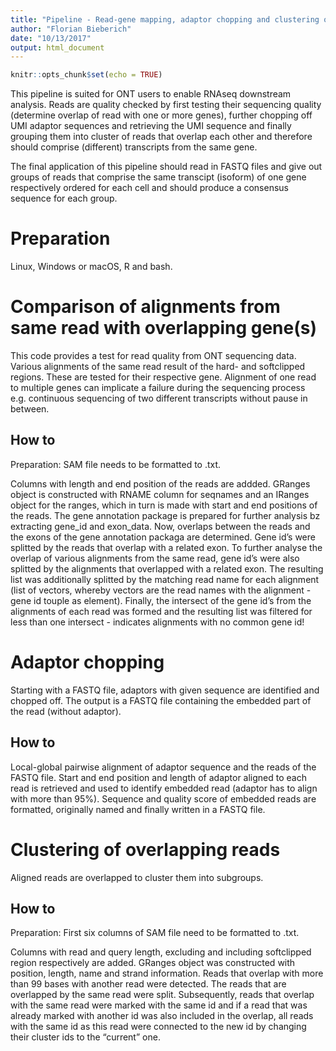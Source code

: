 ```yaml
---
title: "Pipeline - Read-gene mapping, adaptor chopping and clustering of overlapping reads"
author: "Florian Bieberich"
date: "10/13/2017"
output: html_document
---
```


```r
knitr::opts_chunk$set(echo = TRUE)
```


This pipeline is suited for ONT users to enable RNAseq downstream analysis. 
Reads are quality checked by first testing their sequencing quality (determine overlap of read with one or more genes), further chopping off UMI adaptor sequences and retrieving the UMI sequence and finally grouping them into cluster of reads that overlap each other and therefore should comprise (different) transcripts from the same gene.

The final application of this pipeline should read in FASTQ files and give out groups of reads that comprise the same transcipt (isoform) of one gene respectively ordered for each cell and should produce a consensus sequence for each group.


# Preparation

Linux, Windows or macOS, R and bash.


# Comparison of alignments from same read with overlapping gene(s)

This code provides a test for read quality from ONT sequencing data. 
Various alignments of the same read result of the hard- and softclipped regions. 
These are tested for their respective gene. 
Alignment of one read to multiple genes can implicate a failure during the sequencing process e.g. continuous sequencing of two different transcripts without pause in between. 

## How to 
Preparation: SAM file needs to be formatted to .txt.

Columns with length and end position of the reads are addded. 
GRanges object is constructed with RNAME column for seqnames and an IRanges object for the ranges, which in turn is made with start and end positions of the reads. 
The gene annotation package is prepared for further analysis bz extracting gene_id and exon_data. 
Now, overlaps between the reads and the exons of the gene annotation packaga are determined. Gene id's were splitted by the reads that overlap with a related exon. 
To further analyse the overlap of various alignments from the same read, gene id's were also splitted by the alignments that overlapped with a related exon. 
The resulting list was additionally splitted by the matching read name for each alignment (list of vectors, whereby vectors are the read names with the alignment - gene id touple as element). 
Finally, the intersect of the gene id's from the alignments of each read was formed and the resulting list was filtered for less than one intersect - indicates alignments with no common gene id!


# Adaptor chopping

Starting with a FASTQ file, adaptors with given sequence are identified and chopped off. 
The output is a FASTQ file containing the embedded part of the read (without adaptor).

## How to

Local-global pairwise alignment of adaptor sequence and the reads of the FASTQ file. 
Start and end position and length of adaptor aligned to each read is retrieved and used to identify embedded read (adaptor has to align with more than 95%). 
Sequence and quality score of embedded reads are formatted, originally named and finally written in a FASTQ file. 


# Clustering of overlapping reads

Aligned reads are overlapped to cluster them into subgroups.

## How to
Preparation: First six columns of SAM file need to be formatted to .txt.

Columns with read and query length, excluding and including softclipped region respectively are added. 
GRanges object was constructed with position, length, name and strand information. 
Reads that overlap with more than 99 bases with another read were detected. 
The reads that are overlapped by the same read were split. 
Subsequently, reads that overlap with the same read were marked with the same id and if a read that was already marked with another id was also included in the overlap, all reads with the same id as this read were connected to the new id by changing their cluster ids to the "current" one.















